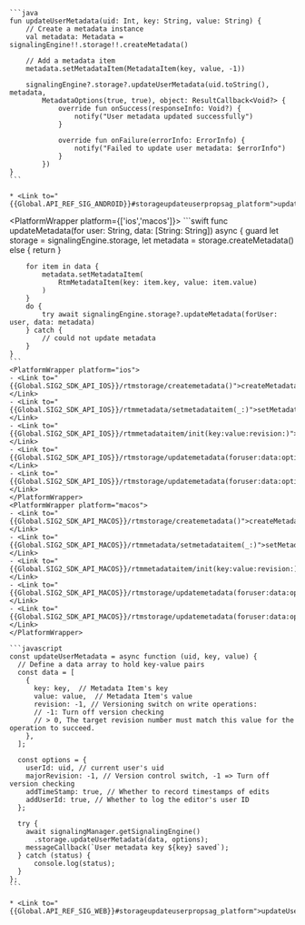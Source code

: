 <PlatformWrapper platform='android'>

    ```java
    fun updateUserMetadata(uid: Int, key: String, value: String) {
        // Create a metadata instance
        val metadata: Metadata = signalingEngine!!.storage!!.createMetadata()

        // Add a metadata item
        metadata.setMetadataItem(MetadataItem(key, value, -1))

        signalingEngine?.storage?.updateUserMetadata(uid.toString(), metadata,
            MetadataOptions(true, true), object: ResultCallback<Void?> {
                override fun onSuccess(responseInfo: Void?) {
                    notify("User metadata updated successfully")
                }

                override fun onFailure(errorInfo: ErrorInfo) {
                    notify("Failed to update user metadata: $errorInfo")
                }
            })
    }
    ```
    
    * <Link to="{{Global.API_REF_SIG_ANDROID}}#storageupdateuserpropsag_platform">updateUserMetadata</Link>

</PlatformWrapper>

<PlatformWrapper platform={['ios','macos']}>
    ```swift
    func updateMetadata(for user: String, data: [String: String]) async {
        guard let storage = signalingEngine.storage,
              let metadata = storage.createMetadata()
        else { return }

        for item in data {
            metadata.setMetadataItem(
                RtmMetadataItem(key: item.key, value: item.value)
            )
        }
        do {
            try await signalingEngine.storage?.updateMetadata(forUser: user, data: metadata)
        } catch {
            // could not update metadata
        }
    }
    ```
    <PlatformWrapper platform="ios">
    - <Link to="{{Global.SIG2_SDK_API_IOS}}/rtmstorage/createmetadata()">createMetadata()</Link>
    - <Link to="{{Global.SIG2_SDK_API_IOS}}/rtmmetadata/setmetadataitem(_:)">setMetadataItem(_:)</Link>
    - <Link to="{{Global.SIG2_SDK_API_IOS}}/rtmmetadataitem/init(key:value:revision:)">RtmMetadataItem(key:value:revision:)</Link>
    - <Link to="{{Global.SIG2_SDK_API_IOS}}/rtmstorage/updatemetadata(foruser:data:options:)">updateMetadata(forUser:data:options:)</Link>
    - <Link to="{{Global.SIG2_SDK_API_IOS}}/rtmstorage/updatemetadata(foruser:data:options:completion:)">updateMetadata(forUser:data:options:completion:)</Link>
    </PlatformWrapper>
    <PlatformWrapper platform="macos">
    - <Link to="{{Global.SIG2_SDK_API_MACOS}}/rtmstorage/createmetadata()">createMetadata()</Link>
    - <Link to="{{Global.SIG2_SDK_API_MACOS}}/rtmmetadata/setmetadataitem(_:)">setMetadataItem(_:)</Link>
    - <Link to="{{Global.SIG2_SDK_API_MACOS}}/rtmmetadataitem/init(key:value:revision:)">RtmMetadataItem(key:value:revision:)</Link>
    - <Link to="{{Global.SIG2_SDK_API_MACOS}}/rtmstorage/updatemetadata(foruser:data:options:)">updateMetadata(forUser:data:options:)</Link>
    - <Link to="{{Global.SIG2_SDK_API_MACOS}}/rtmstorage/updatemetadata(foruser:data:options:completion:)">updateMetadata(forUser:data:options:completion:)</Link>
    </PlatformWrapper>
</PlatformWrapper>

<PlatformWrapper platform = 'web'>

    ```javascript
    const updateUserMetadata = async function (uid, key, value) {
      // Define a data array to hold key-value pairs
      const data = [
        {
          key: key,  // Metadata Item's key
          value: value,  // Metadata Item's value
          revision: -1, // Versioning switch on write operations:
          // -1: Turn off version checking
          // > 0, The target revision number must match this value for the operation to succeed.
        },
      ];

      const options = {
        userId: uid, // current user's uid
        majorRevision: -1, // Version control switch, -1 => Turn off version checking
        addTimeStamp: true, // Whether to record timestamps of edits
        addUserId: true, // Whether to log the editor's user ID
      };

      try {
        await signalingManager.getSignalingEngine()
          .storage.updateUserMetadata(data, options);
        messageCallback(`User metadata key ${key} saved`);
      } catch (status) {
          console.log(status);
      }
    };
    ```

    * <Link to="{{Global.API_REF_SIG_WEB}}#storageupdateuserpropsag_platform">updateUserMetadata</Link>
    
</PlatformWrapper>
